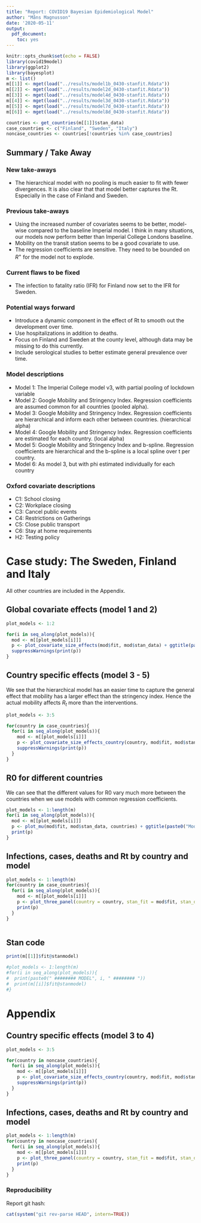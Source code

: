 ```yaml
---
title: "Report: COVID19 Bayesian Epidemiological Model"
author: "Måns Magnusson"
date: '2020-05-11'
output: 
  pdf_document: 
    toc: yes
---
```


```r
knitr::opts_chunk$set(echo = FALSE)
library(covid19model)
library(ggplot2)
library(bayesplot)
m <- list()
m[[1]] <- mget(load("../results/model1b_0430-stanfit.Rdata"))
m[[2]] <- mget(load("../results/model2d_0430-stanfit.Rdata"))
m[[3]] <- mget(load("../results/model4d_0430-stanfit.Rdata"))
m[[4]] <- mget(load("../results/model3d_0430-stanfit.Rdata"))
m[[5]] <- mget(load("../results/model7d_0430-stanfit.Rdata"))
m[[6]] <- mget(load("../results/model8d_0430-stanfit.Rdata"))

countries <- get_countries(m[[1]]$stan_data)
case_countries <- c("Finland", "Sweden", "Italy")
noncase_countries <- countries[!countries %in% case_countries]
```

## Summary / Take Away

### New take-aways

- The hierarchical model with no pooling is much easier to fit with fewer divergences. It is also clear that that model better captures the Rt. Especially in the case of Finland and Sweden.

### Previous take-aways

- Using the increased number of covariates seems to be better, model-wise compared to the baseline Imperial model. I think in many situations, our models now perform better than Imperial College Londons baseline.
- Mobility on the transit station seems to be a good covariate to use.
- The regression coefficients are sensitive. They need to be bounded on $R^+$ for the model not to explode. 


### Current flaws to be fixed

- The infection to fatality ratio (IFR) for Finland now set to the IFR for Sweden.

### Potential ways forward

- Introduce a dynamic component in the effect of Rt to smooth out the development over time. 
- Use hospitalizations in addition to deaths. 
- Focus on Finland and Sweden at the county level, although data may be missing to do this currently.
- Include serological studies to better estimate general prevalence over time.


### Model descriptions

- Model 1: The Imperial College model v3, with partial pooling of lockdown variable
- Model 2: Google Mobility and Stringency Index. Regression coefficients are assumed common for all countries (pooled alpha).
- Model 3: Google Mobility and Stringency Index. Regression coefficients are hierarchical and inform each other between countries. (hierarchical alpha)
- Model 4: Google Mobility and Stringency Index. Regression coefficients are estimated for each country. (local alpha)
- Model 5: Google Mobility and Stringency Index and b-spline. Regression coefficients are hierarchical and the b-spline is a local spline over t per country.
- Model 6: As model 3, but with phi estimated individually for each country

### Oxford covariate descriptions

- C1: School closing
- C2: Workplace closing
- C3: Cancel public events
- C4: Restrictions on Gatherings
- C5: Close public transport
- C6: Stay at home requirements
- H2: Testing policy

# Case study: The Sweden, Finland and Italy

All other countries are included in the Appendix.

## Global covariate effects (model 1 and 2)

```r
plot_models <- 1:2

for(i in seq_along(plot_models)){
  mod <- m[[plot_models[i]]]
  p <- plot_covariate_size_effects(mod$fit, mod$stan_data) + ggtitle(paste0("Model", plot_models[i]))
  suppressWarnings(print(p))
}

```


## Country specific effects (model 3 - 5)

We see that the hierarchical model has an easier time to capture the general effect that mobility has a larger effect than the stringency index. Hence the actual mobility affects $R_t$ more than the interventions.

```r
plot_models <- 3:5

for(country in case_countries){
  for(i in seq_along(plot_models)){
    mod <- m[[plot_models[i]]]
    p <- plot_covariate_size_effects_country(country, mod$fit, mod$stan_data) + ggtitle(paste0(country, ", Model", plot_models[i]))
    suppressWarnings(print(p))
  }
}


```


## R0 for different countries

We can see that the different values for R0 vary much more between the countries when we use models with common regression coefficients.

```r
plot_models <- 1:length(m)
for(i in seq_along(plot_models)){
  mod <- m[[plot_models[i]]]
  p <- plot_mu(mod$fit, mod$stan_data, countries) + ggtitle(paste0("Model", plot_models[i]))
  print(p)
}
```



## Infections, cases, deaths and Rt by country and model

```r
plot_models <- 1:length(m)
for(country in case_countries){
  for(i in seq_along(plot_models)){
    mod <- m[[plot_models[i]]]
    p <- plot_three_panel(country = country, stan_fit = mod$fit, stan_data = mod$stan_data, daily_data = mod$daily_data, title = paste0(country, ": Model", plot_models[i]))
    print(p)
  }
}



```

## Stan code

```r
print(m[[1]]$fit@stanmodel)

#plot_models <- 1:length(m)
#for(i in seq_along(plot_models)){
#  print(paste0(" ######## MODEL", i, " ######## "))
#  print(m[[i]]$fit@stanmodel)
#}

```


# Appendix

## Country specific effects (model 3 to 4)

```r
plot_models <- 3:5

for(country in noncase_countries){
  for(i in seq_along(plot_models)){
    mod <- m[[plot_models[i]]]
    p <- plot_covariate_size_effects_country(country, mod$fit, mod$stan_data) + ggtitle(paste0(country, ", Model", plot_models[i]))
    suppressWarnings(print(p))
  }
}

```


## Infections, cases, deaths and Rt by country and model

```r
plot_models <- 1:length(m)
for(country in noncase_countries){
  for(i in seq_along(plot_models)){
    mod <- m[[plot_models[i]]]
    p <- plot_three_panel(country = country, stan_fit = mod$fit, stan_data = mod$stan_data, daily_data = mod$daily_data, title = paste0(country, ": Model", plot_models[i]))
    print(p)
  }
}

```

### Reproducibility

Report git hash: 
```r
cat(system("git rev-parse HEAD", intern=TRUE))
```
